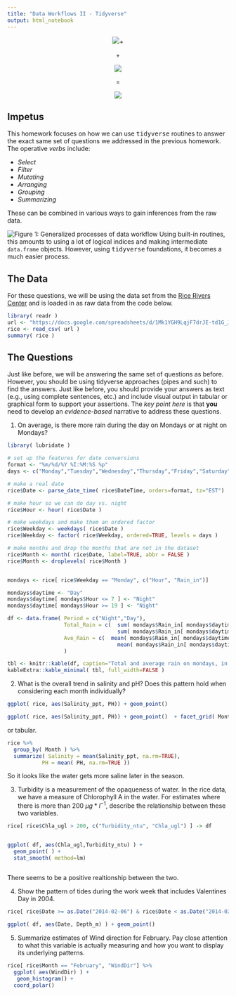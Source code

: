 ```yaml
---
title: "Data Workflows II - Tidyverse"
output: html_notebook
---
```




<center>
![](https://live.staticflickr.com/65535/50382551848_e170d17b46_m_d.jpg)+

$+$

![](https://live.staticflickr.com/65535/50383334422_50bd19859d_w_d.jpg)

$=$

![](https://media.giphy.com/media/SU3SECsWxuH3AsfGpj/giphy.gif)
</center>

## Impetus

This homework focuses on how we can use <tt>tidyverse</tt> routines to answer the exact same set of questions we addressed in the previous homework.  The operative *verbs* include:

- *Select*  
- *Filter*  
- *Mutating*  
- *Arranging* 
- *Grouping*  
- *Summarizing*  

These can be combined in various ways to gain inferences from the raw data.  

![Figure 1: Generalized processes of data workflow](https://live.staticflickr.com/65535/50367634341_454e5c0e80_c_d.jpg)
Using built-in routines, this amounts to using a lot of logical indices and making intermediate `data.frame` objects.  However, using <tt>tidyverse</tt> foundations, it becomes a much easier process.


## The Data

For these questions, we will be using the data set from the [Rice Rivers Center](https://ricerivers.vcu.edu) and is loaded in as raw data from the code below.

```r
library( readr )
url <- "https://docs.google.com/spreadsheets/d/1Mk1YGH9LqjF7drJE-td1G_JkdADOU0eMlrP01WFBT8s/pub?gid=0&single=true&output=csv"
rice <- read_csv( url )
summary( rice )
```


## The Questions

Just like before, we will be answering the same set of questions as before.  However, you should be using tidyverse approaches (pipes and such) to find the answers.  Just like before, you should provide your answers as text (e.g., using complete sentences, etc.) and include visual output in tabular or graphical form to support your assertions.  The *key point here* is that **you** need to develop an *evidence-based* narrative to address these questions.

1. On average, is there more rain during the day on Mondays or at night on Mondays?

```r
library( lubridate )

# set up the features for date conversions
format <- "%m/%d/%Y %I:%M:%S %p"
days <- c("Monday","Tuesday","Wednesday","Thursday","Friday","Saturday","Sunday")

# make a real date
rice$Date <- parse_date_time( rice$DateTime, orders=format, tz="EST")

# make hour so we can do day vs. night
rice$Hour <- hour( rice$Date )

# make weekdays and make them an ordered factor
rice$Weekday <- weekdays( rice$Date )
rice$Weekday <- factor( rice$Weekday, ordered=TRUE, levels = days )

# make months and drop the months that are not in the dataset
rice$Month <- month( rice$Date, label=TRUE, abbr = FALSE )
rice$Month <- droplevels( rice$Month )


mondays <- rice[ rice$Weekday == "Monday", c("Hour", "Rain_in")]

mondays$daytime <- "Day"
mondays$daytime[ mondays$Hour <= 7 ] <- "Night"
mondays$daytime[ mondays$Hour >= 19 ] <- "Night"

df <- data.frame( Period = c("Night","Day"),
                  Total_Rain = c(  sum( mondays$Rain_in[ mondays$daytime == "Night"] ),
                                   sum( mondays$Rain_in[ mondays$daytime == "Day"], na.rm=TRUE ) ),
                  Ave_Rain = c(  mean( mondays$Rain_in[ mondays$daytime == "Night"] ),
                                   mean( mondays$Rain_in[ mondays$daytime == "Day"], na.rm=TRUE ) )
                  )

tbl <- knitr::kable(df, caption="Total and average rain on mondays, in day and nigth (delineated by 7am/7pm).")
kableExtra::kable_minimal( tbl, full_width=FALSE )
```


2. What is the overall trend in salinity and pH?  Does this pattern hold when considering each month individually?


```r
ggplot( rice, aes(Salinity_ppt, PH)) + geom_point() 
```



```r
ggplot( rice, aes(Salinity_ppt, PH)) + geom_point()  + facet_grid( Month ~ .)
```
or tabular.

```r
rice %>% 
  group_by( Month ) %>%
  summarize( Salinity = mean(Salinity_ppt, na.rm=TRUE), 
           PH = mean( PH, na.rm=TRUE ))
```


So it looks like the water gets more saline later in the season.



3. Turbidity is a measurement of the opaqueness of water.  In the rice data, we have a measure of Chlorophyll A in the water.  For estimates where there is more than 200 $µg*l^{-1}$, describe the relationship between these two variables.

```r
rice[ rice$Chla_ugl > 200, c("Turbidity_ntu", "Chla_ugl") ] -> df 


ggplot( df, aes(Chla_ugl,Turbidity_ntu) ) + 
  geom_point( ) + 
  stat_smooth( method=lm)
  


```

There seems to be a positive realtionship between the two.


4. Show the pattern of tides during the work week that includes Valentines Day in 2004.


```r
rice[ rice$Date >= as.Date("2014-02-06") & rice$Date < as.Date("2014-02-13"), c("Date", "Depth_m")] -> df

ggplot( df, aes(Date, Depth_m) ) + geom_point() 
```




5. Summarize estimates of Wind direction for February.  Pay close attention to what this variable is actually measuring and how you want to display its underlying patterns.

```r
rice[ rice$Month == "February", "WindDir"] %>%
  ggplot( aes(WindDir) ) + 
   geom_histogram() + 
  coord_polar()
```

